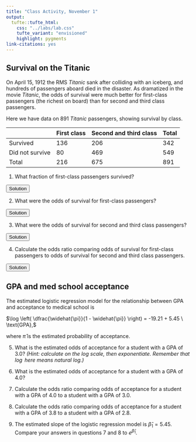 ```yaml
---
title: "Class Activity, November 1"
output: 
  tufte::tufte_html:
    css: "../labs/lab.css"
    tufte_variant: "envisioned"
    highlight: pygments
link-citations: yes
---
```


## Survival on the Titanic

On April 15, 1912 the RMS *Titanic* sank after colliding with an iceberg, and hundreds of passengers aboard died in the disaster. As dramatized in the movie *Titanic*, the odds of survival were much better for first-class passengers (the richest on board) than for second and third class passengers.

Here we have data on 891 *Titanic* passengers, showing survival by class.

| | First class | Second and third class | Total |
| --- | --- | --- | --- |
| Survived | 136 | 206 | 342 |
| Did not survive | 80 | 469 | 549 |
| Total | 216 | 675 | 891 |

1. What fraction of first-class passengers survived?

<SCRIPT>
function ShowAndHide(divid) {
    var x = document.getElementById(divid);
    if (x.style.display == 'none') {
        x.style.display = 'block';
    } else {
        x.style.display = 'none';
    }
}
</SCRIPT>

<BUTTON ONCLICK="ShowAndHide('q1_solution')">Solution</BUTTON>

<DIV ID="q1_solution" STYLE="display:none">
$136/216 = 0.63$
</DIV>

2. What were the odds of survival for first-class passengers?

<BUTTON ONCLICK="ShowAndHide('q2_solution')">Solution</BUTTON>

<DIV ID="q2_solution" STYLE="display:none">
$(136/216)/(80/216) = 136/80 = 1.7$
</DIV>

3. What were the odds of survival for second and third class passengers?

<BUTTON ONCLICK="ShowAndHide('q3_solution')">Solution</BUTTON>

<DIV ID="q3_solution" STYLE="display:none">
$(206/675)/(469/675) = 206/469 = 0.44$
</DIV>

4. Calculate the odds ratio comparing odds of survival for first-class passengers to odds of survival for second and third class passengers.

<BUTTON ONCLICK="ShowAndHide('q4_solution')">Solution</BUTTON>

<DIV ID="q4_solution" STYLE="display:none">
Odds ratio: $1.7/0.44 = 3.86$, so the odds of survival are 3.86 times higher for first-class passengers than for second and third class passengergs.
</DIV>

## GPA and med school acceptance

The estimated logistic regression model for the relationship between GPA and acceptance to medical school is

$\log \left( \dfrac{\widehat{\pi}}{1 - \widehat{\pi}} \right) = -19.21 + 5.45 \ \text{GPA},$

where $\widehat{\pi}$ is the estimated probability of acceptance.

5. What is the estimated odds of acceptance for a student with a GPA of 3.0? *(Hint: calculate on the log scale, then exponentiate. Remember that $\log$ here means natural log.)*

6. What is the estimated odds of acceptance for a student with a GPA of 4.0?

7. Calculate the odds ratio comparing odds of acceptance for a student with a GPA of 4.0 to a student with a GPA of 3.0.

8. Calculate the odds ratio comparing odds of acceptance for a student with a GPA of 3.8 to a student with a GPA of 2.8.

9. The estimated slope of the logistic regression model is $\widehat{\beta}_1 = 5.45$. Compare your answers in questions 7 and 8 to $e^{\widehat{\beta}_1}$.